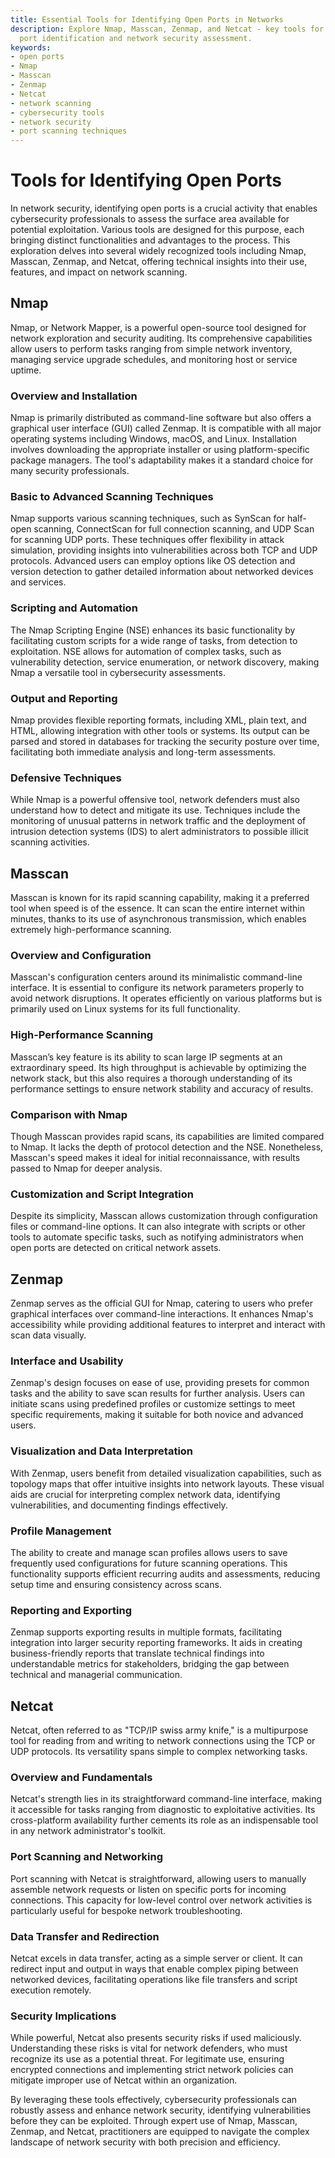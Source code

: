 ```yaml
---
title: Essential Tools for Identifying Open Ports in Networks
description: Explore Nmap, Masscan, Zenmap, and Netcat - key tools for effective open
  port identification and network security assessment.
keywords:
- open ports
- Nmap
- Masscan
- Zenmap
- Netcat
- network scanning
- cybersecurity tools
- network security
- port scanning techniques
---
```


# Tools for Identifying Open Ports

In network security, identifying open ports is a crucial activity that enables cybersecurity professionals to assess the surface area available for potential exploitation. Various tools are designed for this purpose, each bringing distinct functionalities and advantages to the process. This exploration delves into several widely recognized tools including Nmap, Masscan, Zenmap, and Netcat, offering technical insights into their use, features, and impact on network scanning.

## Nmap

Nmap, or Network Mapper, is a powerful open-source tool designed for network exploration and security auditing. Its comprehensive capabilities allow users to perform tasks ranging from simple network inventory, managing service upgrade schedules, and monitoring host or service uptime.

### Overview and Installation

Nmap is primarily distributed as command-line software but also offers a graphical user interface (GUI) called Zenmap. It is compatible with all major operating systems including Windows, macOS, and Linux. Installation involves downloading the appropriate installer or using platform-specific package managers. The tool's adaptability makes it a standard choice for many security professionals.

### Basic to Advanced Scanning Techniques

Nmap supports various scanning techniques, such as SynScan for half-open scanning, ConnectScan for full connection scanning, and UDP Scan for scanning UDP ports. These techniques offer flexibility in attack simulation, providing insights into vulnerabilities across both TCP and UDP protocols. Advanced users can employ options like OS detection and version detection to gather detailed information about networked devices and services.

### Scripting and Automation

The Nmap Scripting Engine (NSE) enhances its basic functionality by facilitating custom scripts for a wide range of tasks, from detection to exploitation. NSE allows for automation of complex tasks, such as vulnerability detection, service enumeration, or network discovery, making Nmap a versatile tool in cybersecurity assessments.

### Output and Reporting

Nmap provides flexible reporting formats, including XML, plain text, and HTML, allowing integration with other tools or systems. Its output can be parsed and stored in databases for tracking the security posture over time, facilitating both immediate analysis and long-term assessments.

### Defensive Techniques

While Nmap is a powerful offensive tool, network defenders must also understand how to detect and mitigate its use. Techniques include the monitoring of unusual patterns in network traffic and the deployment of intrusion detection systems (IDS) to alert administrators to possible illicit scanning activities.

## Masscan

Masscan is known for its rapid scanning capability, making it a preferred tool when speed is of the essence. It can scan the entire internet within minutes, thanks to its use of asynchronous transmission, which enables extremely high-performance scanning.

### Overview and Configuration

Masscan's configuration centers around its minimalistic command-line interface. It is essential to configure its network parameters properly to avoid network disruptions. It operates efficiently on various platforms but is primarily used on Linux systems for its full functionality.

### High-Performance Scanning

Masscan’s key feature is its ability to scan large IP segments at an extraordinary speed. Its high throughput is achievable by optimizing the network stack, but this also requires a thorough understanding of its performance settings to ensure network stability and accuracy of results.

### Comparison with Nmap

Though Masscan provides rapid scans, its capabilities are limited compared to Nmap. It lacks the depth of protocol detection and the NSE. Nonetheless, Masscan's speed makes it ideal for initial reconnaissance, with results passed to Nmap for deeper analysis.

### Customization and Script Integration

Despite its simplicity, Masscan allows customization through configuration files or command-line options. It can also integrate with scripts or other tools to automate specific tasks, such as notifying administrators when open ports are detected on critical network assets.

## Zenmap

Zenmap serves as the official GUI for Nmap, catering to users who prefer graphical interfaces over command-line interactions. It enhances Nmap's accessibility while providing additional features to interpret and interact with scan data visually.

### Interface and Usability

Zenmap's design focuses on ease of use, providing presets for common tasks and the ability to save scan results for further analysis. Users can initiate scans using predefined profiles or customize settings to meet specific requirements, making it suitable for both novice and advanced users.

### Visualization and Data Interpretation

With Zenmap, users benefit from detailed visualization capabilities, such as topology maps that offer intuitive insights into network layouts. These visual aids are crucial for interpreting complex network data, identifying vulnerabilities, and documenting findings effectively.

### Profile Management

The ability to create and manage scan profiles allows users to save frequently used configurations for future scanning operations. This functionality supports efficient recurring audits and assessments, reducing setup time and ensuring consistency across scans.

### Reporting and Exporting

Zenmap supports exporting results in multiple formats, facilitating integration into larger security reporting frameworks. It aids in creating business-friendly reports that translate technical findings into understandable metrics for stakeholders, bridging the gap between technical and managerial communication.

## Netcat

Netcat, often referred to as "TCP/IP swiss army knife," is a multipurpose tool for reading from and writing to network connections using the TCP or UDP protocols. Its versatility spans simple to complex networking tasks.

### Overview and Fundamentals

Netcat's strength lies in its straightforward command-line interface, making it accessible for tasks ranging from diagnostic to exploitative activities. Its cross-platform availability further cements its role as an indispensable tool in any network administrator's toolkit.

### Port Scanning and Networking

Port scanning with Netcat is straightforward, allowing users to manually assemble network requests or listen on specific ports for incoming connections. This capacity for low-level control over network activities is particularly useful for bespoke network troubleshooting.

### Data Transfer and Redirection

Netcat excels in data transfer, acting as a simple server or client. It can redirect input and output in ways that enable complex piping between networked devices, facilitating operations like file transfers and script execution remotely.

### Security Implications

While powerful, Netcat also presents security risks if used maliciously. Understanding these risks is vital for network defenders, who must recognize its use as a potential threat. For legitimate use, ensuring encrypted connections and implementing strict network policies can mitigate improper use of Netcat within an organization. 

By leveraging these tools effectively, cybersecurity professionals can robustly assess and enhance network security, identifying vulnerabilities before they can be exploited. Through expert use of Nmap, Masscan, Zenmap, and Netcat, practitioners are equipped to navigate the complex landscape of network security with both precision and efficiency.